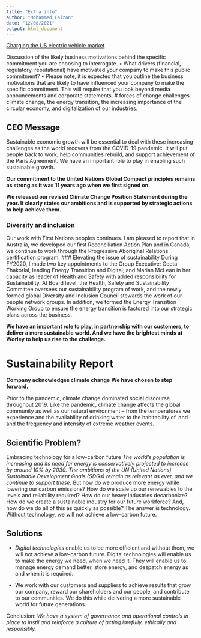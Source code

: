 ```yaml
---
title: "Extra info"
author: "Mohammed Faizan"
date: "12/08/2021"
output: html_document
---
```

[Charging the US electric vehicle market](https://www.worley.com/news-and-media/2021/charging-the-us-electric-vehicle-market)




Discussion of the likely business motivations behind the specific commitment you are choosing to interrogate.
• What drivers (financial, regulatory, reputational) have motivated your company to make this public commitment?
• Please note, it is expected that you outline the business motivations that are likely to have influenced your company to make the specific commitment. This will require that you look beyond media announcements and corporate statements.
# forces of change challenges
climate change, the energy transition, the increasing importance of the circular economy, and digitalization of our industries.

## CEO Message
Sustainable economic growth will be essential to deal with these increasing challenges as the world recovers from
the COVID-19 pandemic. It will put people back to work, help communities rebuild, and support achievement of the Paris Agreement. We have an important role to play in enabling such sustainable growth.

**Our commitment to the United Nations Global Compact principles remains as strong as it was 11 years ago when we first signed on.**

**We released our revised Climate Change Position Statement during the year. It clearly states our ambitions and is supported by strategic actions to help achieve them.**

### Diversity and inclusion
Our work with First Nations peoples continues. I am pleased to report that in Australia, we developed our first Reconciliation Action Plan and in Canada, we continue to work through the Progressive Aboriginal Relations certification program.
### Elevating the issue of sustainability
During FY2020, I made two key appointments to the Group Executive: Geeta Thakorlal, leading Energy Transition and Digital; and Marian McLean in her capacity as leader of Health and Safety with added responsibility for Sustainability.
At Board level, the Health, Safety and Sustainability Committee oversees our sustainability program of work, and the newly formed global Diversity and Inclusion Council stewards the work of our people network groups. In addition, we formed the Energy Transition Working Group to ensure the energy transition is factored into our strategic plans across the business.

**We have an important role to play, in partnership with our customers, to deliver a more sustainable world. And we have the brightest minds at Worley to help us rise to the challenge.**


# Sustainability Report
**Company acknowledges climate change** **We have chosen to step forward. **


Prior to the pandemic, climate change dominated social discourse throughout 2019. Like the pandemic, climate change affects the global community as well as our natural environment – from the temperatures we experience and the availability of drinking water to the habitability of land and the frequency and intensity of extreme weather events.

## Scientific Problem?
Embracing technology for a low-carbon future
*The world’s population is increasing and its need for energy is conservatively projected to increase by around 10% by 2030. The ambitions of the UN (United Nations) Sustainable Development Goals (SDGs) remain as relevant as ever, and we continue to support these.*
But how do we produce more energy while lowering our carbon emissions? How do we scale up our renewables to the levels and reliability required? How do our heavy industries decarbonize? How do we create a sustainable industry for our future workforce? And, how do we do all of this as quickly as possible?
The answer is technology. Without technology, we will not achieve a low-carbon future.

## Solutions
- *Digital technologies* enable us to be more efficient and without them, we will not achieve a low-carbon future.
Digital technologies will enable us
to make the energy we need, when we need it. They will enable us to manage energy demand better, store energy, and despatch energy as and when it is required.

- 
We work with our customers and suppliers to achieve results that grow our company, reward our shareholders and our people, and contribute to our communities.
We do this while delivering a more sustainable world for future generations.

Conclusion:
*We have a system of governance and operational controls in place to instil and reinforce a culture of acting lawfully, ethically and responsibly.*